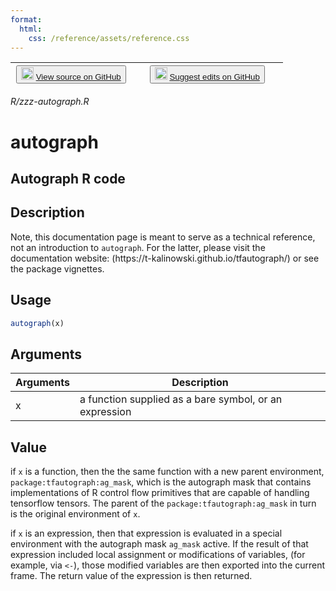 ```yaml
---
format:
  html:
    css: /reference/assets/reference.css
---
```


| <button class="button"> ![](/reference/assets/GitHub-Mark-32px.png){width="20"} [View source on GitHub](https://github.com/t-kalinowski/tfautograph//blob/main/R/zzz-autograph.R) </button> | <button class="button"> ![](/reference/assets/GitHub-Mark-32px.png){width="20"} [Suggest edits on GitHub](https://github.com/t-kalinowski/tfautograph//edit/main/R/zzz-autograph.R) </button> |
|:------------------------------:|:--------------------------------------:|

*R/zzz-autograph.R*

# autograph

## Autograph R code

## Description
Note, this documentation page is meant to serve as a technical reference, not an introduction to `autograph`. For the latter, please visit the documentation website: (https://t-kalinowski.github.io/tfautograph/) or see the package vignettes. 


## Usage
```r
autograph(x) 
```

## Arguments
|Arguments|Description|
|---|---|
| x | a function supplied as a bare symbol, or an expression |



## Value

if `x` is a function, then the the same function with a new parent environment, `package:tfautograph:ag_mask`, which is the autograph mask that contains implementations of R control flow primitives that are capable of handling tensorflow tensors. The parent of the `package:tfautograph:ag_mask` in turn is the original environment of `x`. 

if `x` is an expression, then that expression is evaluated in a special environment with the autograph mask `ag_mask` active. If the result of that expression included local assignment or modifications of variables, (for example, via `<-`), those modified variables are then exported into the current frame. The return value of the expression is then returned. 




